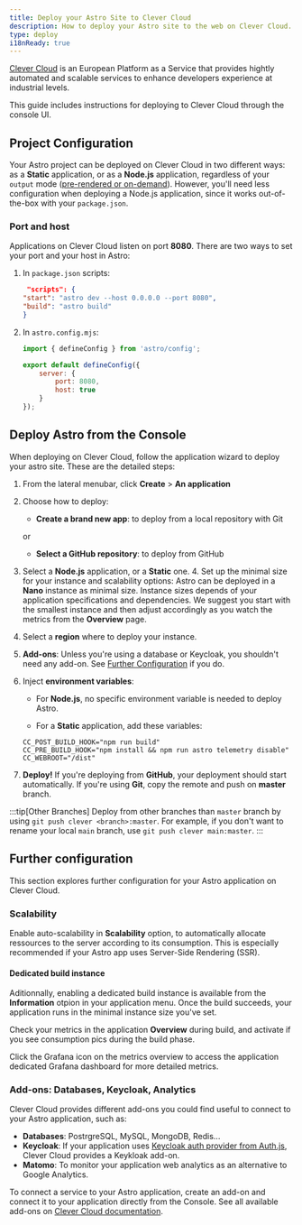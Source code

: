 ```yaml
---
title: Deploy your Astro Site to Clever Cloud
description: How to deploy your Astro site to the web on Clever Cloud.
type: deploy
i18nReady: true
---
```


[Clever Cloud](https://clever-cloud.com) is an European Platform as a Service that provides hightly automated and scalable services to enhance developers experience at industrial levels. 

This guide includes instructions for deploying to Clever Cloud through the console UI.

## Project Configuration

Your Astro project can be deployed on Clever Cloud in two different ways: as a **Static** application, or as a **Node.js** application, regardless of your `output` mode ([pre-rendered or on-demand](https://docs.astro.build/en/basics/rendering-modes/)). However, you'll need less configuration when deploying a Node.js application, since it works out-of-the-box with your `package.json`.

### Port and host

Applications on Clever Cloud listen on port **8080**. There are two ways to set your port and your host in Astro:

1. In `package.json` scripts:

    ```json title="package.json" "astro preview --host 0.0.0.0 --port 8080"
     "scripts": {
    "start": "astro dev --host 0.0.0.0 --port 8080",
    "build": "astro build"
    } 
    ```

2. In `astro.config.mjs`:

    ```javascript
    import { defineConfig } from 'astro/config';

    export default defineConfig({
        server: {
            port: 8080,
            host: true
        }
    });
    ```


## Deploy Astro from the Console

When deploying on Clever Cloud, follow the application wizard to deploy your astro site. These are the detailed steps:

<Steps>

1. From the lateral menubar, click **Create** > **An application**
2. Choose how to deploy:

    - **Create a brand new app**: to deploy from a local repository with Git
    
    or
    
    - **Select a GitHub repository**: to deploy from GitHub

3. Select a **Node.js** application, or a **Static** one.
	4. Set up the minimal size for your instance and scalability options: Astro can be deployed in a **Nano** instance as minimal size. Instance sizes depends of your application specifications and dependencies. We suggest you start with the smallest instance and then adjust accordingly as you watch the metrics from the **Overview** page.
5. Select a **region** where to deploy your instance.
6. **Add-ons**: Unless you're using a database or Keycloak, you shouldn't need any add-on. See [Further Configuration](#further-configuration) if you do.
7. Inject **environment variables**:

    - For **Node.js**, no specific environment variable is needed to deploy Astro.

    - For a **Static** application, add these variables:

    ```shell
    CC_POST_BUILD_HOOK="npm run build"
    CC_PRE_BUILD_HOOK="npm install && npm run astro telemetry disable"
    CC_WEBROOT="/dist"
    ````
8. **Deploy!** If you're deploying from **GitHub**, your deployment should start automatically. If you're using **Git**, copy the remote and push on **master** branch. 

</Steps>

:::tip[Other Branches]
Deploy from other branches than `master` branch by using `git push clever <branch>:master`. For example, if you don't want to rename your local `main` branch, use `git push clever main:master`.
:::

## Further configuration

This section explores further configuration for your Astro application on Clever Cloud.

### Scalability

Enable auto-scalability in **Scalability** option, to automatically allocate ressources to the server according to its consumption. This is especially recommended if your Astro app uses Server-Side Rendering (SSR).

#### Dedicated build instance

Aditionnally, enabling a dedicated build instance is available from the **Information** otpion in your application menu. Once the build succeeds, your application runs in the minimal instance size you've set.

Check your metrics in the application **Overview** during build, and activate if you see consumption pics during the build phase.  

Click the Grafana icon on the metrics overview to access the application dedicated Grafana dashboard for more detailed metrics.

### Add-ons: Databases, Keycloak, Analytics

Clever Cloud provides different add-ons you could find useful to connect to your Astro application, such as:

- **Databases**: PostrgreSQL, MySQL, MongoDB, Redis...
- **Keycloak**: If your application uses [Keycloak auth provider from Auth.js](https://authjs.dev/getting-started/authentication/oauth), Clever Cloud provides a Keykloak add-on.
- **Matomo**: To monitor your application web analytics as an alternative to Google Analytics.

To connect a service to your Astro application, create an add-on and connect it to your application directly from the Console. See all available add-ons on [Clever Cloud documentation](https://developers.clever-cloud.com/doc/addons/).

<CardGrid>
  <LinkCard
    title="Node.js documentation"
    description="Clever Cloud documentation on Node.js applications."
    href="https://developers.clever-cloud.com/doc/applications/javascript/nodejs/"
  />
  <LinkCard
    title="Static documentation"
    description="Clever Cloud documentation on Static applications."
    href="https://developers.clever-cloud.com/doc/applications/static/"
  />
</CardGrid>